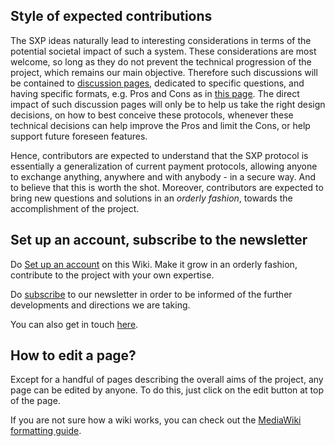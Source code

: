 == Style of expected contributions ==
The SXP ideas naturally lead to interesting considerations in terms of the potential societal impact of such a system. These considerations are most welcome, so long as they do not prevent the technical progression of the project, which remains our main objective. Therefore such discussions will be contained to [[:Category:Discussion Pages|discussion pages]], dedicated to specific questions, and having specific formats, e.g. Pros and Cons as in [[Exclusive Money Based Economy|this page]]. The direct impact of such discussion pages will only be to help us take the right design decisions, on how to best conceive these protocols, whenever these technical decisions can help improve the Pros and limit the Cons, or help support future foreseen features.

Hence, contributors are expected to understand that the SXP protocol is essentially a generalization of current payment protocols, allowing anyone to exchange anything, anywhere and with anybody - in a secure way. And to believe that this is worth the shot. Moreover, contributors are expected to bring new questions and solutions in an ''orderly fashion'', towards the accomplishment of the project.

== Set up an account, subscribe to the newsletter ==

Do [[Special:UserLogin|Set up an account]] on this Wiki. Make it grow in an orderly fashion, contribute to the project with your own expertise.

Do [http://secure-exchange-protocols.org/newsletters/?p=subscribe subscribe] to our newsletter in order to be informed of the further developments and directions we are taking.

You can also get in touch [mailto:initiators*AT*secure-exchange-protocols*DOT*org here].

== How to edit a page? ==

Except for a handful of pages describing the overall aims of the project, any page can be edited by anyone. To do this, just click on the edit button at top of the page. 

If you are not sure how a wiki works, you can check out the [[http://www.mediawiki.org/wiki/Help:Formatting| MediaWiki formatting guide]].